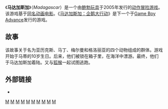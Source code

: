 {{noteTA
|G1=Games
|T=zh-cn:马达加斯加 (游戏); zh-hk:荒失失奇兵 (遊戲); zh-tw:馬達加斯加 (遊戲);
|1=zh-cn:马达加斯加; zh-hk:荒失失奇兵; zh-tw:馬達加斯加;
}}
{{Infobox VG
|title = 马达加斯加
| image = File:Madagascar front.jpg
|developer = 鲍勃玩具（Toys for Bob）
|publisher = [[美国动视|美国动视]]
|designer = 
|engine = [[RenderWare引擎|RenderWare引擎]]
|released = {{vgrelease|NA|2005年5月24日|JP|2005年8月11日}}
|genre = [[动作冒险游戏|动作冒险游戏]]
|modes = [[单人游戏|单人]]、[[多人游戏|多人游戏]]
|platforms = [[PlayStation_2|PlayStation 2]]、[[Xbox|Xbox]]、[[Microsoft_Windows|Windows]]、[[任天堂DS|任天堂DS]]、[[Game_Boy_Advance|Game Boy Advance]]、[[任天堂GameCube|GameCube]]
}}
《'''马达加斯加'''》（''Madagascar''）是一个由[[鲍勃玩具|鲍勃玩具]]于2005年发行的[[动作冒险游戏|动作冒险游戏]]。该游戏基于[[马达加斯加_(2005年电影)|同名动画电影]]。《[[马达加斯加：企鹅大行动|马达加斯加：企鹅大行动]]》是下一个于[[Game_Boy_Advance|Game Boy Advance]]发行的游戏。

==故事==
该故事关于名为亚历克斯、马丁、梅尔曼和格洛丽亚的四个动物组成的群体。游戏开始于马蒂的10岁生日。后来，他们被锁在箱子里，在海洋中漂游。最终，他们于马达加斯加着陆。又与[[狐猴|狐猴]]一起试图逃跑。

==外部链接==
*{{moby game|id=/madagascar|name=《马达加斯加》}}
{{馬達加斯加系列電影}}
[[Category:2005年电子游戏|M]]
[[Category:PlayStation_2游戏|M]]
[[Category:Xbox遊戲|M]]
[[Category:Windows遊戲|M]]
[[Category:任天堂DS遊戲|M]]
[[Category:Game_Boy_Advance遊戲|M]]
[[Category:任天堂GameCube游戏|M]]
[[Category:動作冒險遊戲|M]]
[[Category:动视游戏|M]]
[[Category:電影改編電子遊戲|M]]


{{action-videogame-stub}}